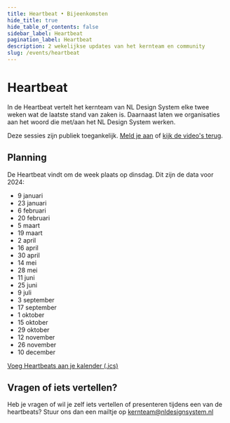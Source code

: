 ```yaml
---
title: Heartbeat • Bijeenkomsten
hide_title: true
hide_table_of_contents: false
sidebar_label: Heartbeat
pagination_label: Heartbeat
description: 2 wekelijkse updates van het kernteam en community
slug: /events/heartbeat
---
```


# Heartbeat

In de Heartbeat vertelt het kernteam van NL Design System elke twee weken wat de laatste stand van zaken is. Daarnaast laten we organisaties aan het woord die met/aan het NL Design System werken.

Deze sessies zijn publiek toegankelijk. [Meld je aan](/events/heartbeat/aanmelden) of [kijk de video's terug](/events/heartbeat/videos).

## Planning

De Heartbeat vindt om de week plaats op dinsdag. Dit zijn de data voor 2024:

- 9 januari
- 23 januari
- 6 februari
- 20 februari
- 5 maart
- 19 maart
- 2 april
- 16 april
- 30 april
- 14 mei
- 28 mei
- 11 juni
- 25 juni
- 9 juli
- 3 september
- 17 september
- 1 oktober
- 15 oktober
- 29 oktober
- 12 november
- 26 november
- 10 december

[Voeg Heartbeats aan je kalender (.ics)](/heartbeat/heartbeat.ics)

## Vragen of iets vertellen?

Heb je vragen of wil je zelf iets vertellen of presenteren tijdens een van de heartbeats? Stuur ons dan een mailtje op <a href="mailto:kernteam@nldesignsystem.nl">kernteam@nldesignsystem.nl</a>

